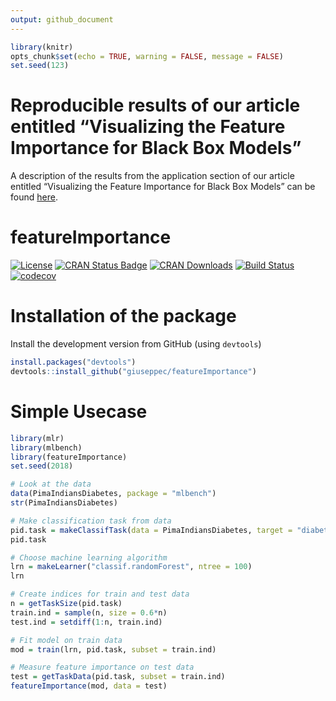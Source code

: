 ```yaml
---
output: github_document
---
```


```r
library(knitr)
opts_chunk$set(echo = TRUE, warning = FALSE, message = FALSE)
set.seed(123)
```

# Reproducible results of our article entitled "Visualizing the Feature Importance for Black Box Models"

A description of the results from the application section of our article entitled "Visualizing the Feature Importance for Black Box Models" can be found [here](https://github.com/giuseppec/featureImportance/blob/master/ecml-demo/application_results.md).

# featureImportance

[![License](https://img.shields.io/badge/License-BSD%203--Clause-blue.svg)](https://opensource.org/licenses/BSD-3-Clause)
[![CRAN Status Badge](http://www.r-pkg.org/badges/version/featureImportance)](http://cran.r-project.org/web/packages/featureImportance)
[![CRAN Downloads](http://cranlogs.r-pkg.org/badges/featureImportance)](http://cran.rstudio.com/web/packages/featureImportance/index.html)
[![Build Status](https://travis-ci.org/giuseppec/featureImportance.svg?branch=master)](https://travis-ci.org/giuseppec/featureImportance)
[![codecov](https://codecov.io/gh/giuseppec/featureImportance/branch/master/graph/badge.svg?token=2w8ISxXGMc)](https://codecov.io/gh/giuseppec/featureImportance)

# Installation of the package

Install the development version from GitHub (using `devtools`)

```r
install.packages("devtools")
devtools::install_github("giuseppec/featureImportance")
```

# Simple Usecase

```r
library(mlr)
library(mlbench)
library(featureImportance)
set.seed(2018)

# Look at the data
data(PimaIndiansDiabetes, package = "mlbench")
str(PimaIndiansDiabetes)

# Make classification task from data
pid.task = makeClassifTask(data = PimaIndiansDiabetes, target = "diabetes")
pid.task

# Choose machine learning algorithm 
lrn = makeLearner("classif.randomForest", ntree = 100)
lrn

# Create indices for train and test data
n = getTaskSize(pid.task)
train.ind = sample(n, size = 0.6*n)
test.ind = setdiff(1:n, train.ind)

# Fit model on train data
mod = train(lrn, pid.task, subset = train.ind)

# Measure feature importance on test data
test = getTaskData(pid.task, subset = train.ind)
featureImportance(mod, data = test)
```
